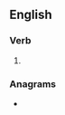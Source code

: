 ==English==

===Verb===
{{head|en|verb form}}

# {{present participle of|herniate|lang=en|nocat=1}}

===Anagrams===
* {{anagrams|en|a=aeghiinnrt|inearthing|inhearting}}
